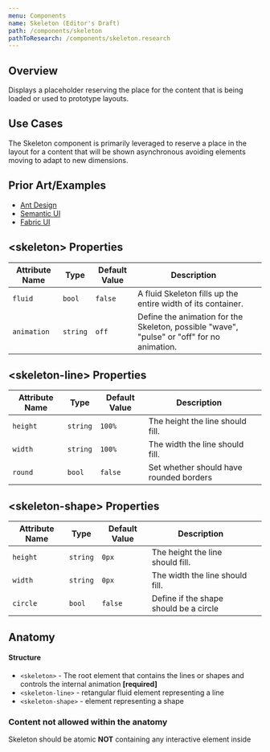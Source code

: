 ```yaml
---
menu: Components
name: Skeleton (Editor's Draft)
path: /components/skeleton
pathToResearch: /components/skeleton.research
---
```



## Overview

Displays a placeholder reserving the place for the content that is being loaded or used to prototype layouts.

## Use Cases

The Skeleton component is primarily leveraged to reserve a place in the layout for a content that will be shown asynchronous avoiding elements moving to adapt to new dimensions.

## Prior Art/Examples <a href="#prior-art" id="prior-art"></a>

- [Ant Design](https://ant.design/components/skeleton/)
- [Semantic UI](https://semantic-ui.com/elements/placeholder.html)
- [Fabric UI](https://developer.microsoft.com/en-us/fluentui#/controls/web/shimmer)

## &lt;skeleton&gt; Properties <a href="#skeleton-properties" id="skeleton-properties"></a>

| Attribute Name | Type     | Default Value | Description                                                                                |     |
| -------------- | -------- | ------------- | ------------------------------------------------------------------------------------------ | --- |
| `fluid`        | `bool`   | `false`       | A fluid Skeleton fills up the entire width of its container.                               |     |
| `animation`    | `string` | `off`         | Define the animation for the Skeleton, possible "wave", "pulse" or "off" for no animation. |     |

## &lt;skeleton-line&gt; Properties <a href="#skeleton-line-properties" id="skeleton-line-properties"></a>

| Attribute Name | Type     | Default Value | Description                             |     |
| -------------- | -------- | ------------- | --------------------------------------- | --- |
| `height`       | `string` | `100%`        | The height the line should fill.        |     |
| `width`        | `string` | `100%`        | The width the line should fill.         |     |
| `round`        | `bool`   | `false`       | Set whether should have rounded borders |     |

## &lt;skeleton-shape&gt; Properties <a href="#skeleton-shape-properties" id="skeleton-shape-properties"></a>

| Attribute Name | Type     | Default Value | Description                            |     |
| -------------- | -------- | ------------- | -------------------------------------- | --- |
| `height`       | `string` | `0px`         | The height the line should fill.       |     |
| `width`        | `string` | `0px`         | The width the line should fill.        |     |
| `circle`       | `bool`   | `false`       | Define if the shape should be a circle |     |

## Anatomy

<SkeletonAnatomy />

#### Structure <a class="link" href="#structure" id="structure"></a>

- `<skeleton>` - The root element that contains the lines or shapes and controls the internal animation **[required]**
- `<skeleton-line>` - retangular fluid element representing a line
- `<skeleton-shape>` - element representing a shape

### Content not allowed within the anatomy

Skeleton should be atomic **NOT** containing any interactive element inside

